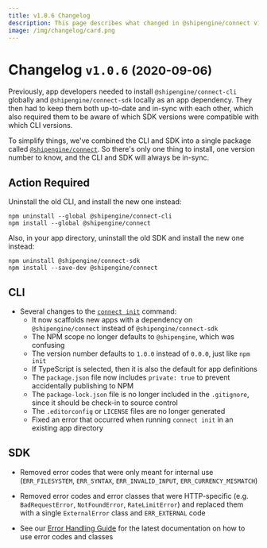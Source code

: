 ```yaml
---
title: v1.0.6 Changelog
description: This page describes what changed in @shipengine/connect v1.0.6
image: /img/changelog/card.png
---
```


Changelog `v1.0.6` <small>(2020-09-06)</small>
=========================================================

Previously, app developers needed to install `@shipengine/connect-cli` globally and `@shipengine/connect-sdk` locally as an app dependency. They then had to keep them both up-to-date and in-sync with each other, which also required them to be aware of which SDK versions were compatible with which CLI versions.

To simplify things, we've combined the CLI and SDK into a single package called [`@shipengine/connect`](https://www.npmjs.com/package/@shipengine/connect). So there's only one thing to install, one version number to know, and the CLI and SDK will always be in-sync.



Action Required
----------------------------------
Uninstall the old CLI, and install the new one instead:

```
npm uninstall --global @shipengine/connect-cli
npm install --global @shipengine/connect
```

Also, in your app directory, uninstall the old SDK and install the new one instead:

```
npm uninstall @shipengine/connect-sdk
npm install --save-dev @shipengine/connect
```



CLI
---------------------------------------
- Several changes to the [`connect init`](../docs/v1/cli.mdx#initialize-a-new-app) command:
  - It now scaffolds new apps with a dependency on `@shipengine/connect` instead of `@shipengine/connect-sdk`
  - The NPM scope no longer defaults to `@shipengine`, which was confusing
  - The version number defaults to `1.0.0` instead of `0.0.0`, just like `npm init`
  - If TypeScript is selected, then it is also the default for app definitions
  - The `package.json` file now includes `private: true` to prevent accidentally publishing to NPM
  - The `package-lock.json` file is no longer included in the `.gitignore`, since it should be check-in to source control
  - The `.editorconfig` or `LICENSE` files are no longer generated
  - Fixed an error that occurred when running `connect init` in an existing app directory



SDK
---------------------------------------
- Removed error codes that were only meant for internal use (`ERR_FILESYSTEM`, `ERR_SYNTAX`, `ERR_INVALID_INPUT`, `ERR_CURRENCY_MISMATCH`)

- Removed error codes and error classes that were HTTP-specific (e.g. `BadRequestError`, `NotFoundError`, `RateLimitError`) and replaced them with a single `ExternalError` class and `ERR_EXTERNAL` code

- See our [Error Handling Guide](../docs/v1/error-handling.mdx) for the latest documentation on how to use error codes and classes
